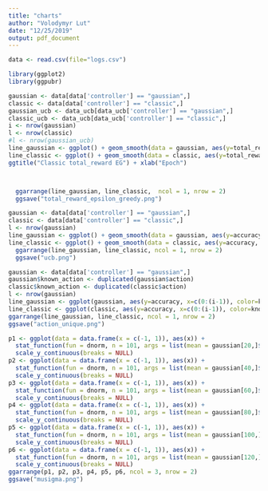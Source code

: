 ```yaml
---
title: "charts"
author: "Volodymyr Lut"
date: "12/25/2019"
output: pdf_document
---
```


```r
data <- read.csv(file="logs.csv")
```

```r
library(ggplot2)
library(ggpubr)
```

```r
gaussian <- data[data['controller'] == "gaussian",]
classic <- data[data['controller'] == "classic",]
gaussian_ucb <- data_ucb[data_ucb['controller'] == "gaussian",]
classic_ucb <- data_ucb[data_ucb['controller'] == "classic",]
i <- nrow(gaussian)
l <- nrow(classic)
#l <- nrow(gaussian_ucb)
line_gaussian <- ggplot() + geom_smooth(data = gaussian, aes(y=total_reward, x=c(0:(i-1)))) + xlim(0, l) + ggtitle("Gaussian total reward EG") + xlab("Epoch")
line_classic <- ggplot() + geom_smooth(data = classic, aes(y=total_reward, x=c(0:(i-1)))) + xlim(0, l) + 
ggtitle("Classic total_reward EG") + xlab("Epoch")



  ggarrange(line_gaussian, line_classic,  ncol = 1, nrow = 2)
  ggsave("total_reward_epsilon_greedy.png")
```
```r
gaussian <- data[data['controller'] == "gaussian",]
classic <- data[data['controller'] == "classic",]
l <- nrow(gaussian)
line_gaussian <- ggplot() + geom_smooth(data = gaussian, aes(y=accuracy, x=c(0:(i-1)))) + xlim(0, l) + ggtitle("Gaussian accuracy") + xlab("Epoch")
line_classic <- ggplot() + geom_smooth(data = classic, aes(y=accuracy, x=c(0:(i-1)))) + xlim(0, l) + ggtitle("Classic accuracy") + xlab("Epoch")
  ggarrange(line_gaussian, line_classic, ncol = 1, nrow = 2)
  ggsave("ucb.png")
```
```r
gaussian <- data[data['controller'] == "gaussian",]
gaussian$known_action <- duplicated(gaussian$action)
classic$known_action <- duplicated(classic$action)
l <- nrow(gaussian)
line_gaussian <- ggplot(gaussian, aes(y=accuracy, x=c(0:(i-1)), color=known_action)) + geom_area() + xlim(0, l) + ggtitle("Accuracy by nature of the action") +xlab("Epoch")
line_classic <- ggplot(classic, aes(y=accuracy, x=c(0:(i-1)), color=known_action)) + geom_area() + xlim(0, l) + ggtitle("MLE variance") +xlab("Epoch")
ggarrange(line_gaussian, line_classic, ncol = 1, nrow = 2)
ggsave("action_unique.png")
```

```r
p1 <- ggplot(data = data.frame(x = c(-1, 1)), aes(x)) +
  stat_function(fun = dnorm, n = 101, args = list(mean = gaussian[20,]$mu, sd = sqrt(gaussian[20,]$sigma))) + xlab("20 epochs") + ylab("") +
  scale_y_continuous(breaks = NULL)
p2 <- ggplot(data = data.frame(x = c(-1, 1)), aes(x)) +
  stat_function(fun = dnorm, n = 101, args = list(mean = gaussian[40,]$mu, sd = sqrt(gaussian[40,]$sigma))) + xlab("40 epochs") + ylab("") +
  scale_y_continuous(breaks = NULL)
p3 <- ggplot(data = data.frame(x = c(-1, 1)), aes(x)) +
  stat_function(fun = dnorm, n = 101, args = list(mean = gaussian[60,]$mu, sd = sqrt(gaussian[60,]$sigma))) + xlab("60 epochs") + ylab("") +
  scale_y_continuous(breaks = NULL)
p4 <- ggplot(data = data.frame(x = c(-1, 1)), aes(x)) +
  stat_function(fun = dnorm, n = 101, args = list(mean = gaussian[80,]$mu, sd = sqrt(gaussian[80,]$sigma))) + xlab("80 epochs") + ylab("") +
  scale_y_continuous(breaks = NULL)
p5 <- ggplot(data = data.frame(x = c(-1, 1)), aes(x)) +
  stat_function(fun = dnorm, n = 101, args = list(mean = gaussian[100,]$mu, sd = sqrt(gaussian[100,]$sigma))) + xlab("100 epochs") + ylab("") +
  scale_y_continuous(breaks = NULL)
p6 <- ggplot(data = data.frame(x = c(-1, 1)), aes(x)) +
  stat_function(fun = dnorm, n = 101, args = list(mean = gaussian[120,]$mu, sd = sqrt(gaussian[120,]$sigma))) + xlab("120 epochs") + ylab("") +
  scale_y_continuous(breaks = NULL)
ggarrange(p1, p2, p3, p4, p5, p6, ncol = 3, nrow = 2)
ggsave("musigma.png")
```